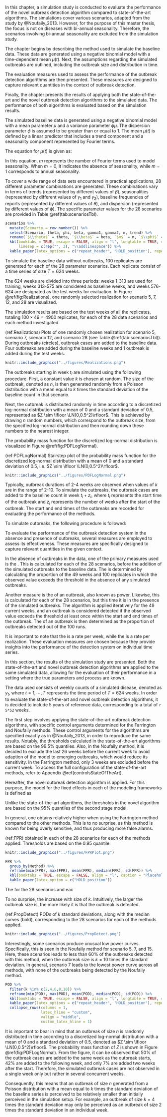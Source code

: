 \chapter{Simulation study}

In this chapter, a simulation study is conducted to evaluate the performance of the novel outbreak detection algorithm compared to state-of-the-art algorithms. The simulations cover various scenarios, adapted from the study by @Noufaily_2013. However, for the purpose of this master thesis, the focus is not on diseases with bi-annual seasonality. Therefore, the scenarios involving bi-annual seasonality are excluded from the simulation study.

The chapter begins by describing the method used to simulate the baseline data. These data are generated using a negative binomial model with a time-dependent mean $\mu(t)$. Next, the assumptions regarding the simulated outbreaks are outlined, including the outbreak size and distribution in time.

The evaluation measures used to assess the performance of the outbreak detection algorithms are then presented. These measures are designed to capture relevant quantities in the context of outbreak detection.

Finally, the chapter presents the results of applying both the state-of-the-art and the novel outbreak detection algorithms to the simulated data. The performance of both algorithms is evaluated based on the simulation results.

\section{The simulated baseline data}

The simulated baseline data is generated using a negative binomial model with a mean parameter $\mu$ and a variance parameter $\phi\mu$. The dispersion parameter $\phi$ is assumed to be greater than or equal to 1. The mean $\mu(t)$ is defined by a linear predictor that includes a trend component and a seasonality component represented by Fourier terms.

The equation for $\mu(t)$ is given as:

\begin{equation}
\mu(t)=\exp\left(\theta+\beta_t+\sum_{j=1}^m \left(\gamma_1 \cos\left(\frac{2\pi jt}{52}\right) + \gamma_2 \sin \left(\frac{2\pi jt}{52} \right)\right)\right)
\end{equation}

In this equation, $m$ represents the number of Fourier terms used to model seasonality. When $m=0$, it indicates the absence of seasonality, while $m=1$ corresponds to annual seasonality.

To cover a wide range of data sets encountered in practical applications, 28 different parameter combinations are generated. These combinations vary in terms of trends (represented by different values of $\beta$), seasonalities (represented by different values of $\gamma_1$ and $\gamma_2$), baseline frequencies of reports (represented by different values of $\theta$), and dispersion (represented by different values of $\phi$). The specific parameter values for the 28 scenarios are provided in Table \@ref(tab:scenariosTbl).

```r

scenarios %>%
  mutate(Scenario = row_number()) %>%
  select(Scenario, theta, phi, beta, gamma1, gamma2, m, trend) %>%
  rename(`$\\theta$` = theta, `$\\beta$` = beta, `$m$` = m, `$\\phi$` = phi, `$\\gamma_1$` = gamma1, `$\\gamma_2$` = gamma2, Trend = trend) %>%
  kbl(booktabs = TRUE, escape = FALSE, align = "l", longtable = TRUE, caption = "Parameters and criteria utilized to generate the 28 scenarios.",
      linesep = c(rep("", 3), "\\addlinespace")) %>%
  kable_paper(latex_options = c("repeat_header", "HOLD_position"), repeat_header_method = c("replace"))

```


To simulate the baseline data without outbreaks, 100 replicates are generated for each of the 28 parameter scenarios. Each replicate consist of a time series of size $T=624$ weeks. 

The 624 weeks are divided into three periods: weeks 1-313 are used for training, weeks 313-575 are considered as baseline weeks, and weeks 576-624 are designated as the test weeks for evaluation. In Figure \@ref(fig:Realizations), one randomly selected realization for scenario 5, 7, 12, and 28 are visualized.

The simulation results are based on the test weeks of all the replicates, totaling $100\times 49=4900$ replicates, for each of the 28 data scenarios and each method investigated.

(ref:Realizations) Plots of one randomly chosen realization for scenario 5, scenario 7, scenario 12, and scenario 28 (see Table \@ref(tab:scenariosTbl)). During outbreaks (circles), outbreak cases are added to the baseline data. Four outbreaks are added during the baseline weeks and 1 outbreak is added during the test weeks.

```r

knitr::include_graphics("../figures/Realizations.png")

```

\section{The simulated outbreaks}

The outbreaks starting in week $t_i$ are simulated using the following procedure. First, a constant value $k$ is chosen at random. The size of the outbreak, denoted as $n$, is then generated randomly from a Poisson distribution with a mean equal to $k$ times the standard deviation of the baseline count in that scenario.

Next, the outbreak is distributed randomly in time according to a discretized log-normal distribution with a mean of $0$ and a standard deviation of $0.5$, represented as $Z \sim \lfloor \LN(0,0.5^2)\rfloor$. This is achieved by drawing $n$ random numbers, which correspond to the outbreak size, from the specified log-normal distribution and then rounding down these numbers to the nearest integer.

The probability mass function for the discretized log-normal distribution is visualized in Figure \@ref(fig:PDFLogNormal).

(ref:PDFLogNormal) Stairstep plot of the probability mass function for the discretized log-normal distribution with a mean of 0 and a standard deviation of 0.5, i.e. $Z \sim \lfloor \LN(0,0.5^2)\rfloor$.

```r

knitr::include_graphics("../figures/PDFLogNormal.png")

```

Typically, outbreak durations of 2-4 weeks are observed when values of $k$ are in the range of 2-10. To simulate the outbreaks, the outbreak cases are added to the baseline count in week $t_i+z_i$, where $t_i$ represents the start time of the outbreak and $z_i$ represents the number of weeks after the start of the outbreak. The start and end times of the outbreaks are recorded for evaluating the performance of the methods.

To simulate outbreaks, the following procedure is followed:

\begin{itemize} 
\item \textit{Outbreaks in baseline weeks.} For each data series, four outbreaks are generated. The start time of each outbreak is randomly selected from the baseline weeks (weeks 313-575). The value of $k$ is sampled randomly with replacement from the set $\{2, 3, 5, 10\}$. It should be noted that different outbreaks are generated for each of the 2800 runs.
\item \textit{Outbreaks in current weeks.} For each data series, one outbreak is generated. The start time of the outbreak is randomly chosen from the last 49 weeks (weeks 576-624). The value of $k$ is sampled randomly in the range of 1 to 10. Similar to the previous case, different outbreaks are generated for each of the 2800 runs.
\end{itemize}

\section{Evaluation measures}

To evaluate the performance of the outbreak detection system in the absence and presence of outbreaks, several measures are employed to assess its effectiveness. These measures are specifically designed to capture relevant quantities in the given context.

In the absence of outbreaks in the data, one of the primary measures used is the \gls{FPR}. This is calculated for each of the 28 scenarios, before the addition of the simulated outbreaks to the baseline data. The \gls{FPR} is determined by calculating the proportion of the 49 weeks and 100 replicates in which the observed value exceeds the threshold in the absence of any simulated outbreaks.

Another measure is the \gls{POD} of an outbreak, also known as power. Likewise, this is calculated for each of the 28 scenarios, but this time it is in the presence of the simulated outbreaks. The algorithm is applied iteratively for the 49 current weeks, and an outbreak is considered detected if the observed value exceeds the threshold at least once within the start and end times of the outbreak. The \gls{POD} of an outbreak is then determined as the proportion of outbreaks detected out of the 100 runs.

It is important to note that the \gls{FPR} is a rate per week, while the \gls{POD} is a rate per realization. These evaluation measures are chosen because they provide insights into the performance of the detection system on individual time series.

\section{Results of the simulations}

In this section, the results of the simulation study are presented. Both the state-of-the-art and novel outbreak detection algorithms are applied to the same simulated data, allowing for the evaluation of their performance in a setting where the true parameters and process are known. 

The data used consists of weekly counts of a simulated disease, denoted as $y_t$, where $t=1,\cdots,T$ represents the time period of $T=624$ weeks. In order to evaluate the state-of-the-art and novel outbreak detection algorithms, it is decided to include 5 years of reference data, corresponding to a total of `r 5*52` weeks.

The first step involves applying the state-of-the-art outbreak detection algorithms, with specific control arguments determined for the Farrington and Noufaily methods. These control arguments for the algorithms are specified exactly as in @Noufaily_2013, in order to reproduce the same results. Notably, the thresholds calculated in the state-of-the-art algorithms are based on the $99.5\%$ quantiles. Also, in the Noufaily method, it is decided to exclude the last 26 weeks before the current week to avoid adaption of the model to emerging outbreaks, which would reduce its sensitivity. In the Farrington method, only 3 weeks are excluded before the current week. To access the full configuration of the state-of-the-art methods, refer to Appendix \@ref(controlsStateOfTheArt). 

Hereafter, the novel outbreak detection algorithm is applied. For this purpose, the model for the fixed effects in each of the modeling frameworks is defined as

\begin{equation}
  \log(\lambda_{t}) = \beta_{intercept} + \beta_{trend} t + \sin \big(\frac{2\pi\cdot \tau_t}{52}\big) \beta_{\sin} + \cos \big(\frac{2\pi\cdot \tau_t}{52}\big)\beta_{\cos}
\end{equation}

Unlike the state-of-the-art algorithms, the thresholds in the novel algorithm are based on the 95% quantiles of the second stage model.

\subsubsection{False Positive Rates}


In general, one obtains relatively higher \glspl{FPR} when using the Farrington method compared to the other methods. This is to no surprise, as this method is known for being overly sensitive, and thus producing more false alarms.

(ref:FPR) \glspl{FPR} obtained in each of the 28 scenarios for each of the methods applied. Thresholds are based on the $0.95$ quantile

```r

knitr::include_graphics("../figures/FPRPlot.png")

```

```r
FPR %>%
  group_by(Method) %>%
  reframe(min(FPR), max(FPR), mean(FPR), median(FPR), sd(FPR)) %>%
  kbl(booktabs = TRUE, escape = FALSE, align = "l", caption = "Placeholder") %>%
  kable_paper(latex_option = c("HOLD_position"))
```

\subsubsection{Probability an outbreak is detected}

The \glspl{POD} for the 28 scenarios and eac

To no surprise, the \glspl{POD} increase with size of $k$. Intuitively, the larger the outbreak size is, the more likely it is that the outbreak is detected.

(ref:PropDetect) PODs of $k$ standard deviations, along with the median curves (bold), corresponding to the 28 scenarios for each of the methods applied.

```r

knitr::include_graphics("../figures/PropDetect.png")

```

Interestingly, some scenarios produce unusual low power curves. Specifically, this is seen in the Noufaily method for scenario 5, 7, and 15. Here, these scenarios leads to less than 60% of the outbreaks detected with this method, when the outbreak size is $k=10$ times the standard deviation. In general, scenario 7 leads to the lowest power curve across all methods, with none of the outbreaks being detected by the Noufaily method.



```r
POD %>%
  filter(k %in% c(2,4,6,8,10)) %>%
  reframe(min(POD), max(POD), mean(POD), median(POD), sd(POD)) %>%
  kbl(booktabs = TRUE, escape = FALSE, align = "l", longtable = TRUE, caption = "Placeholder", linesep = c(rep("", 4), "\\addlinespace")) %>%
  kable_paper(latex_options = c("repeat_header", "HOLD_position"), repeat_header_method = c("replace")) %>%
  collapse_rows(columns = 1, 
                latex_hline = "custom",
                valign = "middle",
                custom_latex_hline = 1)
```



It is important to bear in mind that an outbreak of size $n$ is randomly distributed in time according to a discretized log-normal distribution with a mean of $0$ and a standard deviation of $0.5$, denoted as $Z \sim \lfloor \LN(0,0.5^2)\rfloor$. The probability mass function of $Z$ is shown in Figure \@ref(fig:PDFLogNormal). From the figure, it can be observed that $50\%$ of the outbreak cases are added to the same week as the outbreak starts, $42\%$ are added to the following week, and only $7\%$ are added two weeks after the start. Therefore, the simulated outbreak cases are not observed in a single week only but rather in several concurrent weeks.

Consequently, this means that an outbreak of size $n$ generated from a Poisson distribution with a mean equal to $k$ times the standard deviation of the baseline series is perceived to be relatively smaller than initially perceived in the simulation setup. For example, an outbreak of size $k=4$ times the standard deviation may only be perceived as an outbreak of size $2$ times the standard deviation in an individual week.

\cleardoublepage
